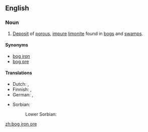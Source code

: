 ==English==

===Noun===
{{wikipedia}}
{{en-noun|head=[[bog iron]] [[ore]]|-}}

# {{context|geology|lang=en}} [[deposit|Deposit]] of [[porous]], [[impure]] [[limonite]] found in [[bog]]s and [[swamp]]s.

====Synonyms====
* [[bog iron]]
* [[bog ore]]

====Translations====
{{trans-top|deposit}}
* Dutch: {{t+|nl|oer|n}}, {{t|nl|ijzeroer|n}}
* Finnish: {{t|fi|suomalmi}} {{qualifier|in bog}}, {{t+|fi|järvimalmi}} {{qualifier|in lake}}
* German: {{t|de|Raseneisenstein|m}}, {{t|de|Raseneisenerz|n}}
{{trans-mid}}
* Sorbian:
*: Lower Sorbian: {{t|dsb|ruda|f}}
{{trans-bottom}}

[[zh:bog iron ore]]